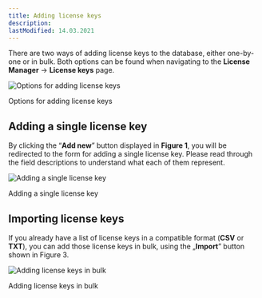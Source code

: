 ```yaml
---
title: Adding license keys
description:
lastModified: 14.03.2021
---
```


There are two ways of adding license keys to the database, either one-by-one or
in bulk. Both options can be found when navigating to the **License Manager**
→ **License keys** page.

![Options for adding license keys](../../../../images/docs/license-keys/adding-license-keys/options-for-adding-license-keys.png)
<p className={"image-desc"}>Options for adding license keys</p>

## Adding a single license key

By clicking the “**Add new**” button displayed in **Figure 1**, you will be
redirected to the form for adding a single license key. Please read through the
field descriptions to understand what each of them represent.

![Adding a single license key](../../../../images/docs/license-keys/adding-license-keys/adding-a-single-license-key.png)
<p className={"image-desc"}>Adding a single license key</p>

## Importing license keys

If you already have a list of license keys in a compatible format (**CSV** or
**TXT**), you can add those license keys in bulk, using the „**Import**” button
shown in Figure 3.

![Adding license keys in bulk](../../../../images/docs/license-keys/adding-license-keys/adding-license-keys-in-bulk.png)
<p className={"image-desc"}>Adding license keys in bulk</p>
